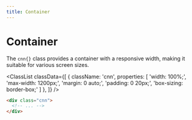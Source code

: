 ```yaml
---
title: Container
---
```



# Container

The `cnn{}` class provides a container with a responsive width, making it suitable for various screen sizes.

<ClassList
  classData={[
    {
      className: 'cnn',
      properties: [
        'width: 100%;',
        'max-width: 1200px;',
        'margin: 0 auto;',
        'padding: 0 20px;',
        'box-sizing: border-box;'
      ]
    },
  ]}
/>

```html
<div class="cnn">
  <!-- ... -->
</div>
```